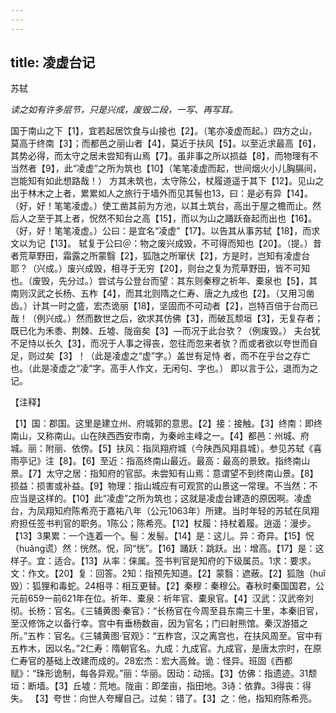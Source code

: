 ```yaml
---
---
---
```

title: 凌虚台记
---



苏轼

*读之如有许多层节，只是兴成，废毁二段，一写、再写耳。*

国于南山之下【1】，宜若起居饮食与山接也【2】。（笔亦凌虚而起。）四方之山，莫高于终南【3】；而都邑之丽山者【4】，莫近于扶风【5】。以至近求最高【6】，其势必得，而太守之居未尝知有山焉【7】。虽非事之所以损益【8】，而物理有不当然者【9】，此“凌虚”之所为筑也【10】（笔笔凌虚而起，世间烟火小儿胸膈间，岂能知有如此想路哉！）
方其未筑也，太守陈公，杖履道遥于其下【12】。见山之出于林木之上者，累累如人之旅行于墙外而见其髻也13，曰：是必有异【14】。（好，好！笔笔凌虚。）使工凿其前为方池，以其土筑台，高出于屋之檐而止。然后人之至于其上者，怳然不知台之高【15】，而以为山之踊跃奋起而出也【16】。（好，好！笔笔凌虚。）公曰：是宜名“凌虚”【17】。以告其从事苏轼【18】，而求文以为记【13】。
轼复于公曰＠：物之废兴成毁，不可得而知也【20】。（提。）昔者荒草野田，霜露之所蒙翳【2】，狐虺之所窜伏【2】，方是时，岂知有凌虚台耶？（兴成。）废兴成毁，相寻于无穷【20】，则台之复为荒草野田，皆不可知也。（废毁，先分过。）尝试与公登台而望：其东则秦穆之祈年、橐泉也【5】，其南则汉武之长杨、五柞【4】，而其北则隋之仁寿、唐之九成也【2】。（又用习凿齿。）计其一时之盛，宏杰诡丽【18】，坚固而不可动者【2】，岂特百倍于台而已哉！（例兴成。）然而数世之后，欲求其仿佛【3】，而破瓦颓垣【3】，无复存者；既已化为禾黍、荆棘、丘墟、陇亩矣【3】—而况于此台欤？（例废毁。）
夫台犹不足恃以长久【3】，而况于人事之得丧，忽往而忽来者欤？而或者欲以夸世而自足，则过矣【3】！（此是凌虚之“虚”字。）盖世有足恃
者，而不在乎台之存亡也。（此是凌虚之“凌”字。高手人作文，无闲句、字也。）
即以言于公，退而为之记。

【注释】

【1】国：郡国。这里是建立州、府城郭的意思。【2】接：接触。【3】终南：即终南山，又称南山。山在陕西西安市南，为秦岭主峰之一。【4】都邑：州城、府城。丽：附丽、依傍。【5】扶风：指凤翔府城（今陕西风翔县城）。参见苏轼《喜雨亭记》注【8】。【6】至近：指高终南山最近。最高：最高的景致。指终南山景。【7】太守之居：指知府的官邸。未尝知有山焉：意谓望不到终南山景。【8】损益：损害或补益。【9】物理：指山城应有可观赏的山景这一常理。不当然：不应当是这样的。【10】此“凌虚”之所为筑也；这就是凌虚台建造的原因啊。凌虚台，为凤翔知府陈希亮于嘉祐八年（公元1063年）所建。当时年轻的苏轼在凤翔府担任签书判官的职务。1陈公；陈希亮。【12】杖履：持杖着履。逍遥：漫步。【13】3果累：一个连着一个。髻：发髻。【14】是：这儿。异：奇异。【15】怳（huǎng谎）然：恍然。怳，同“恍”。【16】踊跃：跳跃。出：增高。【17】是：这样子。宜：适合。【13】从率：俫属。签书判官是知府的下级属员。1求：要求。文：作文。【20】复：回答。2知：指预先知道。【2】蒙翳：遮蔽。【2】狐虺（huǐ毁）：狐狸和毒蛇。24相寻：相互更替。【2】秦穆：秦穆公。春秋时秦国国君，公元前659一前621年在位。祈年、橐泉：祈年官、橐泉官。【4】汉武：汉武帝刘彻。长杨：官名。《三辅黄图·秦官》：“长杨官在今周至县东南三十里，本秦旧官，至汉修饰之以备行幸。宫中有垂杨数亩，因为官名；门曰射熊馆。秦汉游猎之所。”五柞：官名。《三辅黄图·官观》：“五柞宫，汉之离宫也，在扶风周至。官中有五柞木，因以名。”2仁寿：隋朝官名。九成：九成官。九成官，是唐太宗时，在原仁寿官的基础上改建而成的。28宏杰：宏大高耸。诡：怪异。班固《西都赋》：“珠形诡制，每各异观。”丽：华丽。因动：动摇。【3】仿佛：指遗迹。31颓垣：断墙。【3】丘墟：荒地。陇亩：即垄亩，指田地。3诗：依靠。3得丧：得失。
【3】夸世：向世人夸耀自己。过矣：错了。【3】之：他，指知府陈希亮。